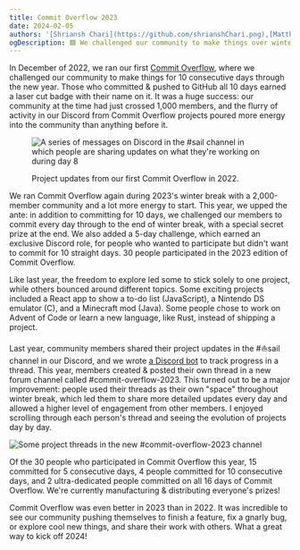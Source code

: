 ```yaml
---
title: Commit Overflow 2023
date: 2024-02-05
authors: '[Shriansh Chari](https://github.com/shrianshChari.png),[Matthew Stanciu](https://github.com/MatthewStanciu.png)'
ogDescription: 🟩 We challenged our community to make things over winter break (again).
---
```


In December of 2022, we ran our first [Commit Overflow](https://blog.purduehackers.com/posts/commit-overflow-2022), where we challenged our community to make things for 10 consecutive days through the new year. Those who committed & pushed to GitHub all 10 days earned a laser cut badge with their name on it. It was a huge success: our community at the time had just crossed 1,000 members, and the flurry of activity in our Discord from Commit Overflow projects poured more energy into the community than anything before it.

<figure className="text-sm text-center font-main">

![A series of messages on Discord in the #sail channel in which people are sharing updates on what they're working on during day 8](/posts/commit-overflow-2022/messages.png)

<figcaption>Project updates from our first Commit Overflow in 2022.</figcaption>
</figure>

We ran Commit Overflow again during 2023's winter break with a 2,000-member community and a lot more energy to start. This year, we upped the ante: in addition to committing for 10 days, we challenged our members to commit every day through to the end of winter break, with a special secret prize at the end. We also added a 5-day challenge, which earned an exclusive Discord role, for people who wanted to participate but didn't want to commit for 10 straight days. 30 people participated in the 2023 edition of Commit Overflow.

Like last year, the freedom to explore led some to stick solely to one project, while others bounced around different topics. Some exciting projects included a React app to show a to-do list (JavaScript), a Nintendo DS emulator (C), and a Minecraft mod (Java). Some people chose to work on Advent of Code or learn a new language, like Rust, instead of shipping a project.

Last year, community members shared their project updates in the <span className="px-1 bg-discord-vibrant text-white rounded font-main">#⛵️sail</span> channel in our Discord, and we wrote [a Discord bot](https://github.com/purduehackers/ornament) to track progress in a thread. This year, members created & posted their own thread in a new forum channel called <span className="px-1 bg-discord-vibrant text-white rounded font-main">#commit-overflow-2023</span>. This turned out to be a major improvement: people used their threads as their own "space" throughout winter break, which led them to share more detailed updates every day and allowed a higher level of engagement from other members. I enjoyed scrolling through each person's thread and seeing the evolution of projects day by day.

![Some project threads in the new #commit-overflow-2023 channel](/posts/commit-overflow-2023/forum-channel.png)

Of the 30 people who participated in Commit Overflow this year, 15 committed for 5 consecutive days, 4 people committed for 10 consecutive days, and 2 ultra-dedicated people committed on all 16 days of Commit Overflow. We're currently manufacturing & distributing everyone's prizes!

Commit Overflow was even better in 2023 than in 2022. It was incredible to see our community pushing themselves to finish a feature, fix a gnarly bug, or explore cool new things, and share their work with others. What a great way to kick off 2024!
